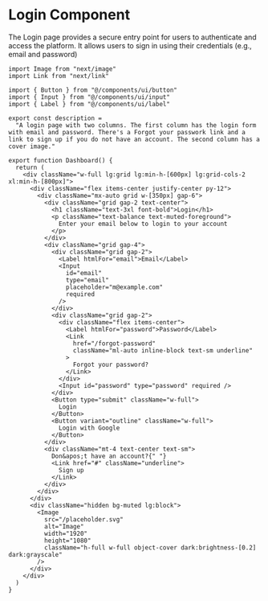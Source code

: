 


# Login Component

The Login page provides a secure entry point for users to authenticate and access the platform. It allows users to sign in using their credentials (e.g., email and password)


<ComponentPreview name="login-demo" description="An 6 digits input OTP." height="min-h-[50px]" />



```tsx
import Image from "next/image"
import Link from "next/link"

import { Button } from "@/components/ui/button"
import { Input } from "@/components/ui/input"
import { Label } from "@/components/ui/label"

export const description =
  "A login page with two columns. The first column has the login form with email and password. There's a Forgot your passwork link and a link to sign up if you do not have an account. The second column has a cover image."

export function Dashboard() {
  return (
    <div className="w-full lg:grid lg:min-h-[600px] lg:grid-cols-2 xl:min-h-[800px]">
      <div className="flex items-center justify-center py-12">
        <div className="mx-auto grid w-[350px] gap-6">
          <div className="grid gap-2 text-center">
            <h1 className="text-3xl font-bold">Login</h1>
            <p className="text-balance text-muted-foreground">
              Enter your email below to login to your account
            </p>
          </div>
          <div className="grid gap-4">
            <div className="grid gap-2">
              <Label htmlFor="email">Email</Label>
              <Input
                id="email"
                type="email"
                placeholder="m@example.com"
                required
              />
            </div>
            <div className="grid gap-2">
              <div className="flex items-center">
                <Label htmlFor="password">Password</Label>
                <Link
                  href="/forgot-password"
                  className="ml-auto inline-block text-sm underline"
                >
                  Forgot your password?
                </Link>
              </div>
              <Input id="password" type="password" required />
            </div>
            <Button type="submit" className="w-full">
              Login
            </Button>
            <Button variant="outline" className="w-full">
              Login with Google
            </Button>
          </div>
          <div className="mt-4 text-center text-sm">
            Don&apos;t have an account?{" "}
            <Link href="#" className="underline">
              Sign up
            </Link>
          </div>
        </div>
      </div>
      <div className="hidden bg-muted lg:block">
        <Image
          src="/placeholder.svg"
          alt="Image"
          width="1920"
          height="1080"
          className="h-full w-full object-cover dark:brightness-[0.2] dark:grayscale"
        />
      </div>
    </div>
  )
}
```